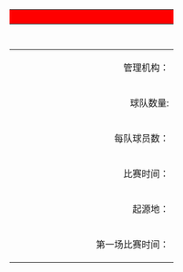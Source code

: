 {| align="right" cellpadding="2" width="250" style="margin-left:1em; margin-bottom:0.5em; clear:right;" class="thumb tright toccolours"
|- 
! colspan=2 style="background: red;" | <big>{{{subject_name}}}</big>
|- 
| colspan=2 align=center |{{{image_link}}}
|- 
| colspan=2 align=center style="border-bottom: 1px solid;" |{{{image_caption}}}
|- 
! align=right width="50%" | 管理机构：
| width="50%" | {{{governing_body}}}
|-
! align=right width="50%" | 球队数量:
| width="50%" | {{{teams}}}
|- 
! align=right | 每队球员数：
| {{{players}}}
|- 
! align=right | 比赛时间：
| {{{length}}}
|- 
! align=right style="white-space: nowrap;" | 起源地：
| {{{origincountry}}}
|- 
! align=right | 第一场比赛时间：
| {{{firstgame}}}
|}
